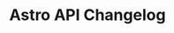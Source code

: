 ---
title: Astro API Changelog
description: Learn about new additions and changes to the Astro API in each release.
slug: changelog
---